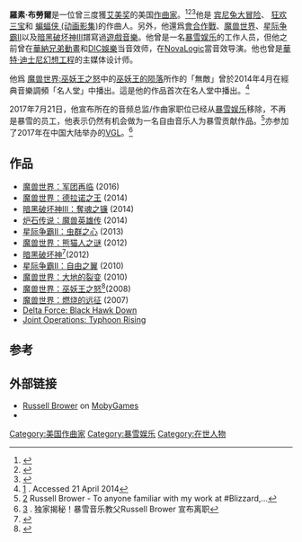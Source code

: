 {{noteTA
|G1=Games
}}
{{Infobox person
|name        = 羅素·布勞爾
|image       = Soundtracking Hell - The Music of Diablo III- Reaper of Souls at GDC 2015 (16128706444).jpg
|image_size  = 200px
|caption     = 羅素·布勞爾在2015年於[[游戏开发者大会|游戏开发者大会]]发布[[暗黑破坏神III：夺魂之镰|暗黑破坏神III：夺魂之镰]]上
|birth_date  = 
|birth_place = {{USA}}
|death_date  = 
|death_place = 
|occupation  = [[作曲家|作曲家]]、音效师、设计师
}}

'''羅素·布勞爾'''是一位曾三度獲[[艾美奖|艾美奖]]的美国[[作曲家|作曲家]]。<ref>{{cite web|title=Challenger (1990) - Outstanding Sound Editing for a Miniseries of a Special|url=http://www.emmys.com/shows/challenger|publisher=Academy of Television Arts and Sciences|accessdate=8 September 2013|archive-date=2016-09-16|archive-url=https://web.archive.org/web/20160916205301/http://www.emmys.com/shows/challenger|dead-url=no}}</ref><ref>{{cite web|title=Batman (1996) - Outstanding Sound Editing - Special Class|url=http://www.imdb.com/title/tt0103359/awards|publisher=IMDb|accessdate=8 September 2013|archive-date=2017-10-20|archive-url=https://web.archive.org/web/20171020004121/http://www.imdb.com/title/tt0103359/awards|dead-url=no}}</ref><ref>{{cite web|title=Back to the Future (1992) - Outstanding Film Sound Editing|url=http://www.imdb.com/title/tt0101042/awards|publisher=IMDb|accessdate=8 September 2013|archive-date=2016-04-01|archive-url=https://web.archive.org/web/20160401143414/http://www.imdb.com/title/tt0101042/awards|dead-url=no}}</ref>他是 [[宾尼兔大冒险|宾尼兔大冒险]]、 [[狂欢三宝|狂欢三宝]]和 [[蝙蝠侠_(动画影集)|蝙蝠侠 (动画影集)]]的作曲人。另外，他還爲[[會合作戰|會合作戰]]、[[魔兽世界|魔兽世界]]、[[星际争霸II|星际争霸II]]以及[[暗黑破坏神III|暗黑破坏神III]]譜寫過[[遊戲音樂|遊戲音樂]]。他曾是一名[[暴雪娱乐|暴雪娱乐]]的工作人员，但他之前曾在[[華納兄弟動畫|華納兄弟動畫]]和[[DIC娛樂|DIC娛樂]]当音效师，在[[NovaLogic|NovaLogic]]當音效导演。他也曾是[[華特·迪士尼幻想工程|華特·迪士尼幻想工程]]的主媒体设计师。

他爲 [[魔兽世界:巫妖王之怒|魔兽世界:巫妖王之怒]]中的[[巫妖王的陨落|巫妖王的陨落]]所作的「無敵」曾於2014年4月在經典音樂調頻「名人堂」中播出。這是他的作品首次在名人堂中播出。<ref>[http://halloffame.classicfm.com/2014/chart/position/52/] {{Wayback|url=http://halloffame.classicfm.com/2014/chart/position/52/ |date=20141201231433 }}. Accessed 21 April 2014</ref>

2017年7月21日，他宣布所在的音频总监/作曲家职位已经从[[暴雪娱乐|暴雪娱乐]]移除，不再是暴雪的员工，他表示仍然有机会做为一名自由音乐人为暴雪贡献作品。<ref>[https://www.facebook.com/russell.brower.1/posts/10155626817891518] {{Wayback|url=https://www.facebook.com/russell.brower.1/posts/10155626817891518 |date=20201109024441 }}Russell Brower - To anyone familiar with my work at #Blizzard,...</ref>亦参加了2017年在中国大陆举办的[[VGL|VGL]]。<ref>[http://wow.178.com/201707/294959962984.html] {{Wayback|url=http://wow.178.com/201707/294959962984.html |date=20201030042222 }}. 独家揭秘！暴雪音乐教父Russell Brower 宣布离职</ref>

== 作品 ==
* [[魔兽世界：军团再临|魔兽世界：军团再临]] (2016)
* [[魔兽世界：德拉诺之王|魔兽世界：德拉诺之王]] (2014)
* [[暗黑破坏神III：奪魂之镰|暗黑破坏神III：奪魂之镰]] (2014)
* [[炉石传说：魔兽英雄传|炉石传说：魔兽英雄传]] (2014)
* [[星际争霸II：虫群之心|星际争霸II：虫群之心]] (2013)
* [[魔兽世界：熊猫人之谜|魔兽世界：熊猫人之谜]] (2012)
* [[暗黑破坏神|暗黑破坏神]]<ref name="composer">{{cite web |title=Diablo III Preview |author=[[PC_Gamer|PC Gamer]] US |publisher=[[GamesRadar|GamesRadar]] |url=http://www.gamesradar.com/pc/diablo-iii/preview/diablo-iii/a-20080801111854458065/g-2008063084756359080/p-2 |date=2008-08-01 |accessdate=2008-08-02 |deadurl=yes |archiveurl=https://web.archive.org/web/20110616051809/http://www.gamesradar.com/pc/diablo-iii/preview/diablo-iii/a-20080801111854458065/g-2008063084756359080/p-2 |archivedate=2011-06-16 }}</ref>(2012)
* [[星际争霸II：自由之翼|星际争霸II：自由之翼]] (2010)
* [[魔兽世界：大地的裂变|魔兽世界：大地的裂变]] (2010)
* [[魔兽世界：巫妖王之怒|魔兽世界：巫妖王之怒]]<ref>{{cite web|title=Blizzard's Russell Brower|url=http://www.computerandvideogames.com/238322/interviews/blizzards-russell-brower/|publisher=ComputerAndVideoGames|accessdate=8 September 2013|archive-date=2014-12-03|archive-url=https://web.archive.org/web/20141203090006/http://www.computerandvideogames.com/238322/interviews/blizzards-russell-brower/|dead-url=no}}</ref>(2008)
* [[魔兽世界：燃烧的远征|魔兽世界：燃烧的远征]] (2007)
* [[Delta_Force:_Black_Hawk_Down|Delta Force: Black Hawk Down]]
* [[Joint_Operations:_Typhoon_Rising|Joint Operations: Typhoon Rising]]

== 参考 ==
{{Reflist}}

== 外部链接==
* [http://www.mobygames.com/developer/sheet/view/developerId,107980/ Russell Brower] {{Wayback|url=http://www.mobygames.com/developer/sheet/view/developerId,107980/ |date=20201021140729 }} on [http://www.mobygames.com/ MobyGames] {{Wayback|url=http://www.mobygames.com/ |date=20050317044411 }}
* {{IMDb name|0112901}}

{{暴雪娛樂}}

{{DEFAULTSORT:Brower, Russell}}
[[Category:美国作曲家|Category:美国作曲家]]
[[Category:暴雪娱乐|Category:暴雪娱乐]]
[[Category:在世人物|Category:在世人物]]